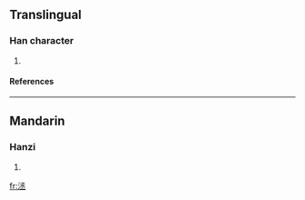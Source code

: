 ==Translingual==
===Han character===
{{Han char|rn=85|rad=水|as=06|sn=9|four=|canj=水弓水一 (ENEM)}}
# {{defn|Han|sort=水06}}
====References====
{{Han ref|kx=0619.220|dkj=17357|dj=1014.140|hdz=31617.050|uh=6D06|ud=27910}}

----
==Mandarin==
===Hanzi===
{{cmn-hanzi|pin=[[chéng]] (cheng2)|wg=ch'eng<sup>2</sup>}}
# {{defn|Mandarin}}

[[fr:洆]]